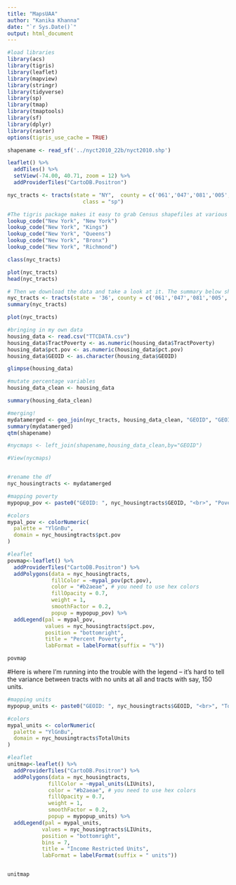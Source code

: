 ```yaml
---
title: "MapsUAA"
author: "Kanika Khanna"
date: "`r Sys.Date()`"
output: html_document
---
```



```r

#load libraries
library(acs)
library(tigris)
library(leaflet)
library(mapview)
library(stringr)
library(tidyverse)
library(sp)
library(tmap)
library(tmaptools)
library(sf)
library(dplyr)
library(raster)
options(tigris_use_cache = TRUE)

```

```r
shapename <- read_sf('../nyct2010_22b/nyct2010.shp')

```


```r
leaflet() %>%
  addTiles() %>%
  setView(-74.00, 40.71, zoom = 12) %>%
  addProviderTiles("CartoDB.Positron")

nyc_tracts <- tracts(state = "NY",  county = c('061','047','081','005','085'), cb = TRUE, 
                        class = "sp")
```

```r
#The tigris package makes it easy to grab Census shapefiles at various levels, from tracts and zipcodes all the way up to national borders. First we look up the appropriate codes.
lookup_code("New York", "New York")
lookup_code("New York", "Kings")
lookup_code("New York", "Queens")
lookup_code("New York", "Bronx")
lookup_code("New York", "Richmond")

class(nyc_tracts)

plot(nyc_tracts)
head(nyc_tracts)
```

```r
# Then we download the data and take a look at it. The summary below shows the data associated with each polygon (e.g., the GEOID and  NAME). We can access data columns via nyc_tracts@data.
nyc_tracts <- tracts(state = '36', county = c('061','047','081','005','085'))
summary(nyc_tracts)
```

```r
plot(nyc_tracts)
```

```r
#bringing in my own data
housing_data <- read.csv("TTCDATA.csv")
housing_data$TractPoverty <- as.numeric(housing_data$TractPoverty)
housing_data$pct.pov <- as.numeric(housing_data$pct.pov)
housing_data$GEOID <- as.character(housing_data$GEOID)

glimpse(housing_data)

#mutate percentage variables
housing_data_clean <- housing_data

summary(housing_data_clean)
```
```r
#merging!
mydatamerged <- geo_join(nyc_tracts, housing_data_clean, "GEOID", "GEOID", how = 'inner')
summary(mydatamerged)
qtm(shapename)

#nycmaps <- left_join(shapename,housing_data_clean,by="GEOID")

#View(nycmaps)



```

```r
#rename the df
nyc_housingtracts <- mydatamerged
```

```r
#mapping poverty
mypopup_pov <- paste0("GEOID: ", nyc_housingtracts$GEOID, "<br>", "Poverty Rate: ", round(nyc_housingtracts$pct.pov,0))

#colors
mypal_pov <- colorNumeric(
  palette = "YlGnBu",
  domain = nyc_housingtracts$pct.pov
)

#leaflet
povmap<-leaflet() %>%
  addProviderTiles("CartoDB.Positron") %>%
  addPolygons(data = nyc_housingtracts, 
              fillColor = ~mypal_pov(pct.pov), 
              color = "#b2aeae", # you need to use hex colors
              fillOpacity = 0.7, 
              weight = 1, 
              smoothFactor = 0.2,
              popup = mypopup_pov) %>%
  addLegend(pal = mypal_pov, 
            values = nyc_housingtracts$pct.pov, 
            position = "bottomright", 
            title = "Percent Poverty",
            labFormat = labelFormat(suffix = "%"))

povmap

```
#Here is where I'm running into the trouble with the legend -- it's hard to tell the variance between tracts with no units at all and tracts with say, 150 units. 

```r
#mapping units
mypopup_units <- paste0("GEOID: ", nyc_housingtracts$GEOID, "<br>", "Total Income Restricted Units ", round(nyc_housingtracts$LIUnits,0))

#colors
mypal_units <- colorNumeric(
  palette = "YlGnBu",
  domain = nyc_housingtracts$TotalUnits
)

#leaflet
unitmap<-leaflet() %>%
  addProviderTiles("CartoDB.Positron") %>%
  addPolygons(data = nyc_housingtracts, 
             fillColor = ~mypal_units(LIUnits), 
             color = "#b2aeae", # you need to use hex colors
             fillOpacity = 0.7, 
             weight = 1, 
             smoothFactor = 0.2,
             popup = mypopup_units) %>%
  addLegend(pal = mypal_units, 
           values = nyc_housingtracts$LIUnits, 
           position = "bottomright", 
           bins = 7, 
           title = "Income Restricted Units",
           labFormat = labelFormat(suffix = " units"))


unitmap

```
